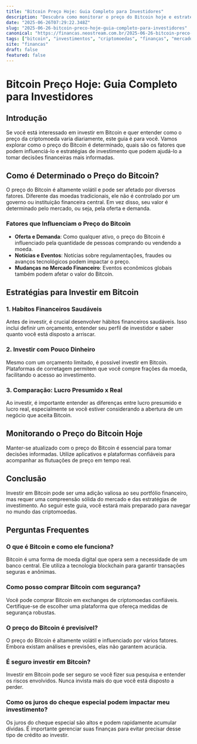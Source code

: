 ```yaml
---
title: "Bitcoin Preço Hoje: Guia Completo para Investidores"
description: "Descubra como monitorar o preço do Bitcoin hoje e estratégias eficazes para investir de forma segura e rentável."
date: "2025-06-26T07:29:22.348Z"
slug: "2025-06-26-bitcoin-preco-hoje-guia-completo-para-investidores"
canonical: "https://financas.neostream.com.br/2025-06-26-bitcoin-preco-hoje-guia-completo-para-investidores"
tags: ["bitcoin", "investimentos", "criptomoedas", "finanças", "mercado financeiro"]
site: "financas"
draft: false
featured: false
---
```


# Bitcoin Preço Hoje: Guia Completo para Investidores

## Introdução

Se você está interessado em investir em Bitcoin e quer entender como o preço da criptomoeda varia diariamente, este guia é para você. Vamos explorar como o preço do Bitcoin é determinado, quais são os fatores que podem influenciá-lo e estratégias de investimento que podem ajudá-lo a tomar decisões financeiras mais informadas.

## Como é Determinado o Preço do Bitcoin?

O preço do Bitcoin é altamente volátil e pode ser afetado por diversos fatores. Diferente das moedas tradicionais, ele não é controlado por um governo ou instituição financeira central. Em vez disso, seu valor é determinado pelo mercado, ou seja, pela oferta e demanda.

### Fatores que Influenciam o Preço do Bitcoin

- **Oferta e Demanda**: Como qualquer ativo, o preço do Bitcoin é influenciado pela quantidade de pessoas comprando ou vendendo a moeda.
- **Notícias e Eventos**: Notícias sobre regulamentações, fraudes ou avanços tecnológicos podem impactar o preço.
- **Mudanças no Mercado Financeiro**: Eventos econômicos globais também podem afetar o valor do Bitcoin.

## Estratégias para Investir em Bitcoin

### 1. Habitos Financeiros Saudáveis

Antes de investir, é crucial desenvolver hábitos financeiros saudáveis. Isso inclui definir um orçamento, entender seu perfil de investidor e saber quanto você está disposto a arriscar.

### 2. Investir com Pouco Dinheiro

Mesmo com um orçamento limitado, é possível investir em Bitcoin. Plataformas de corretagem permitem que você compre frações da moeda, facilitando o acesso ao investimento.

### 3. Comparação: Lucro Presumido x Real

Ao investir, é importante entender as diferenças entre lucro presumido e lucro real, especialmente se você estiver considerando a abertura de um negócio que aceita Bitcoin.

## Monitorando o Preço do Bitcoin Hoje

Manter-se atualizado com o preço do Bitcoin é essencial para tomar decisões informadas. Utilize aplicativos e plataformas confiáveis para acompanhar as flutuações de preço em tempo real.

## Conclusão

Investir em Bitcoin pode ser uma adição valiosa ao seu portfólio financeiro, mas requer uma compreensão sólida do mercado e das estratégias de investimento. Ao seguir este guia, você estará mais preparado para navegar no mundo das criptomoedas.

## Perguntas Frequentes

### O que é Bitcoin e como ele funciona?

Bitcoin é uma forma de moeda digital que opera sem a necessidade de um banco central. Ele utiliza a tecnologia blockchain para garantir transações seguras e anônimas.

### Como posso comprar Bitcoin com segurança?

Você pode comprar Bitcoin em exchanges de criptomoedas confiáveis. Certifique-se de escolher uma plataforma que ofereça medidas de segurança robustas.

### O preço do Bitcoin é previsível?

O preço do Bitcoin é altamente volátil e influenciado por vários fatores. Embora existam análises e previsões, elas não garantem acurácia.

### É seguro investir em Bitcoin?

Investir em Bitcoin pode ser seguro se você fizer sua pesquisa e entender os riscos envolvidos. Nunca invista mais do que você está disposto a perder.

### Como os juros do cheque especial podem impactar meu investimento?

Os juros do cheque especial são altos e podem rapidamente acumular dívidas. É importante gerenciar suas finanças para evitar precisar desse tipo de crédito ao investir.